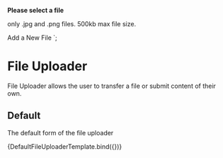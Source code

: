 
<Meta title="Components/File Uploader" component="FileUploader" />

  <strong class="emc-file-uploader--label">Please select a file</strong>
  <p class="emc-file-uploader--label-description">only .jpg and .png files. 500kb max file size.</p>
  <label class="emc-btn">Add a New File <input type="file" style="display: none;" [multiple]="multiple" #fileInput></label>
`;

# File Uploader

File Uploader allows the user to transfer a file or submit content of their own.

## Default
The default form of the file uploader

<Canvas>
    <Story name="Default" args={{
        }}>
        {DefaultFileUploaderTemplate.bind({})}
    </Story>
</Canvas>
